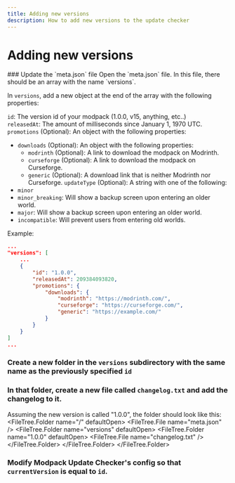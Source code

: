 ```yaml
---
title: Adding new versions
description: How to add new versions to the update checker
---
```



# Adding new versions
<Steps>
### Update the `meta.json` file
Open the `meta.json` file.
In this file, there should be an array with the name `versions`.

In `versions`, add a new object at the end of the array with the following properties:

`id`: The version id of your modpack (1.0.0, v15, anything, etc..)  
`releasedAt`: The amount of milliseconds since January 1, 1970 UTC.  
`promotions` (Optional): An object with the following properties:
- `downloads` (Optional): An object with the following properties:
  - `modrinth` (Optional): A link to download the modpack on Modrinth.
  - `curseforge` (Optional): A link to download the modpack on Curseforge.
  - `generic` (Optional): A download link that is neither Modrinth nor Curseforge.
`updateType` (Optional): A string with one of the following:
- `minor`
- `minor_breaking`: Will show a backup screen upon entering an older world.
- `major`: Will show a backup screen upon entering an older world.
- `incompatible`: Will prevent users from entering old worlds.

Example:
```json
...
"versions": [
    ...
    {
        "id": "1.0.0",
        "releasedAt": 209384093820,
        "promotions": {
            "downloads": {
                "modrinth": "https://modrinth.com/",
                "curseforge": "https://curseforge.com/",
                "generic": "https://example.com/"
            }
        }
    }
]
...
```
### Create a new folder in the `versions` subdirectory with the same name as the previously specified `id`
### In that folder, create a new file called `changelog.txt` and add the changelog to it.
Assuming the new version is called "1.0.0", the folder should look like this:
<FileTree>
  <FileTree.Folder name="/" defaultOpen>
    <FileTree.File name="meta.json" />
    <FileTree.Folder name="versions" defaultOpen>
      <FileTree.Folder name="1.0.0" defaultOpen>
        <FileTree.File name="changelog.txt" />
      </FileTree.Folder>
    </FileTree.Folder>
  </FileTree.Folder>
</FileTree>
### Modify Modpack Update Checker's config so that `currentVersion` is equal to `id`.
</Steps>